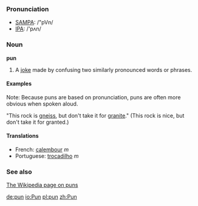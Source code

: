 === Pronunciation ===
*[[w:SAMPA|SAMPA]]: /"pVn/
*[[w:IPA|IPA]]: /'pʌn/

=== Noun ===

'''pun'''

# A [[joke]] made by confusing two similarly pronounced words or phrases.

==== Examples ====
Note: Because puns are based on pronunciation, puns are often more obvious when spoken aloud.

"This rock is [[w:gneiss|gneiss]], but don't take it for [[w:granite|granite]]." (This rock is nice, but don't take it for granted.)

====Translations====
*French: [[calembour]] ''m''
*Portuguese: [[trocadilho]] ''m''

=== See also ===
[[w:pun|The Wikipedia page on puns]]

[[de:pun]]
[[io:Pun]]
[[pl:pun]]
[[zh:Pun]]